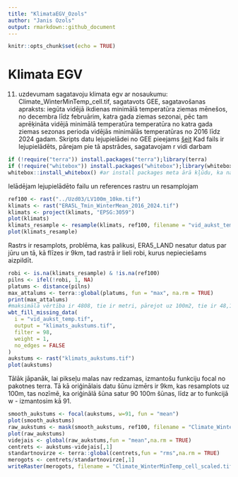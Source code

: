 ---
title: "KlimataEGV_Ozols"
author: "Janis Ozols"
output: rmarkdown::github_document
---
```{r setup, include=FALSE}
knitr::opts_chunk$set(echo = TRUE)
```
# Klimata EGV
11. uzdevumam sagatavoju klimata egv ar nosaukumu: Climate_WinterMinTemp_cell.tif,
sagatavots GEE, sagatavošanas apraksts: iegūta vidējā ikdienas minimālā temperatūra ziemas mēnešos, no  decembra līdz februārim, katra gada ziemas sezonai, pēc tam aprēķināta vidējā minimālā temperatūra temperatūra no katra gada ziemas sezonas perioda vidējās minimālās temperatūras  no 2016 līdz 2024 gadam.
Skripts datu lejupielādei no GEE pieejams [šeit](https://code.earthengine.google.co.in/cfe636713bb982ee89232aee52fd20ce?asset=projects%2Fee-rr11031%2Fassets%2Ftikls100_UNIONpolygon)
Kad fails ir lejupielādēts, pārejam pie tā apstrādes, sagatavojam r vidi darbam
```{r, pakotnes}
if (!require("terra")) install.packages("terra");library(terra)
if (!require("whitebox")) install.packages("whitebox");library(whitebox)
whitebox::install_whitebox() #ar install packages meta ārā kļūdu, ka nav uzlikts
```
Ielādējam lejupielādēto failu un references rastru un resamplojam
```{r, resample}
ref100 <- rast("../Uzd03/LV100m_10km.tif")
klimats <- rast("ERA5L_Tmin_WinterMean_2016_2024.tif")
klimats <- project(klimats, "EPSG:3059")
plot(klimats)
klimats_resample <- resample(klimats, ref100, filename = "vid_aukst_temp.tif", overwrite = TRUE)
plot(klimats_resample)
```
Rastrs ir resamplots, problēma, kas palikusi, ERA5_LAND nesatur datus par jūru un tā, kā flīzes ir 9km, tad rastrā ir lieli robi, kurus nepieciešams aizpildīt.
```{r,aizpildam}
robi <- is.na(klimats_resample) & !is.na(ref100)
pilns <- ifel(!robi, 1, NA)
platums <- distance(pilns)
max_attalums <- terra::global(platums, fun = "max", na.rm = TRUE)
print(max_attalums) 
#maksimālā vērtība ir 4808, tie ir metri, pārejot uz 100m2, tie ir 48,1m2, tātad 49m2x2=98.
wbt_fill_missing_data(
  i = "vid_aukst_temp.tif",
  output = "klimats_aukstums.tif",
  filter = 98,  
  weight = 1,
  no_edges = FALSE
)
aukstums <- rast("klimats_aukstums.tif")
plot(aukstums)
```
Tālāk jāpanāk, lai pikseļu malas nav redzamas, izmantošu funkciju focal no pakotnes terra. Tā kā oriģinālais datu šūnu izmērs ir 9km, kas resamplots uz 100m, tas nozīmē, ka oriģinālā šūna satur 90 100m šūnas, līdz ar to funkcijā w - izmantosim kā 91.
```{r,focal}
smooth_aukstums <- focal(aukstums, w=91, fun = "mean")
plot(smooth_aukstums)
raw_aukstums <- mask(smooth_aukstums, ref100, filename = "Climate_WinterMinTemp_cell_RAW.tif", overwrite=TRUE)
plot(raw_aukstums)
videjais <- global(raw_aukstums,fun = "mean",na.rm = TRUE)
centrets <- aukstums-videjais[,1]
standartnovirze <- terra::global(centrets,fun = "rms",na.rm = TRUE)
merogots <- centrets/standartnovirze[,1]
writeRaster(merogots, filename = "Climate_WinterMinTemp_cell_scaled.tif", overwrite=TRUE)
```

